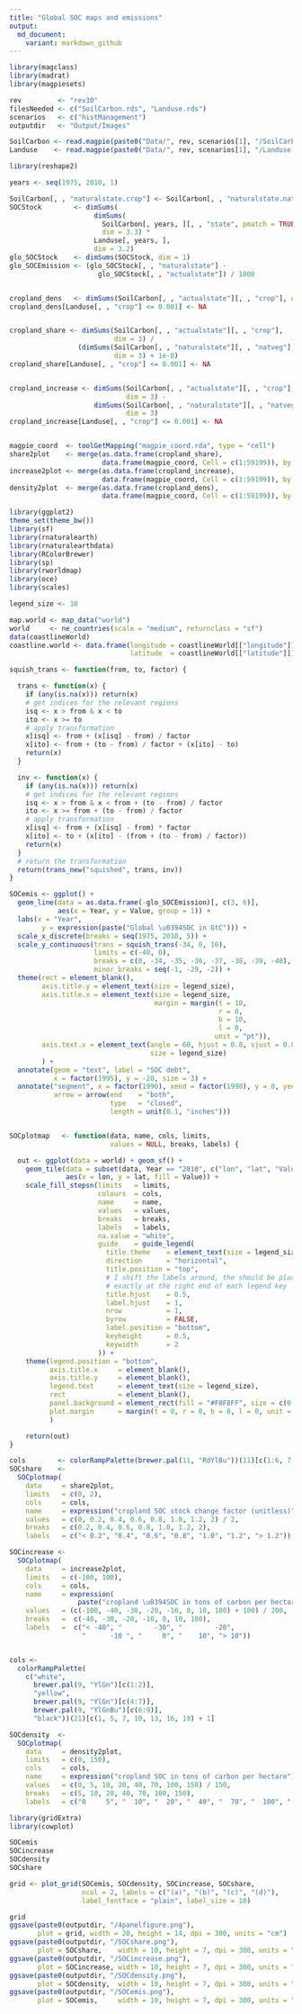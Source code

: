 ```yaml
---
title: "Global SOC maps and emissions"
output:
  md_document:
    variant: markdown_github
---
```


```r
library(magclass)
library(madrat)
library(magpiesets)

rev         <- "rev30"
filesNeeded <- c("SoilCarbon.rds", "Landuse.rds")
scenarios   <- c("histManagement")
outputdir   <- "Output/Images"

SoilCarbon <- read.magpie(paste0("Data/", rev, scenarios[1], "/SoilCarbon.rds"))
Landuse    <- read.magpie(paste0("Data/", rev, scenarios[1], "/Landuse.rds"))
```

```r

library(reshape2)

years <- seq(1975, 2010, 1)

SoilCarbon[, , "naturalstate.crop"] <- SoilCarbon[, , "naturalstate.natveg"]
SOCStock        <- dimSums(
                     dimSums(
                       SoilCarbon[, years, ][, , "state", pmatch = TRUE],
                       dim = 3.3) *
                     Landuse[, years, ],
                     dim = 3.2)
glo_SOCStock    <- dimSums(SOCStock, dim = 1)
glo_SOCEmission <- (glo_SOCStock[, , "naturalstate"] -
                      glo_SOCStock[, , "actualstate"]) / 1000


cropland_dens   <- dimSums(SoilCarbon[, , "actualstate"][, , "crop"], dim = 3)
cropland_dens[Landuse[, , "crop"] <= 0.001] <- NA


cropland_share <- dimSums(SoilCarbon[, , "actualstate"][, , "crop"],
                          dim = 3) /
                 (dimSums(SoilCarbon[, , "naturalstate"][, , "natveg"],
                          dim = 3) + 1e-8)
cropland_share[Landuse[, , "crop"] <= 0.001] <- NA


cropland_increase <- dimSums(SoilCarbon[, , "actualstate"][, , "crop"],
                             dim = 3) -
                     dimSums(SoilCarbon[, , "naturalstate"][, , "natveg"],
                             dim = 3)
cropland_increase[Landuse[, , "crop"] <= 0.001] <- NA


magpie_coord  <- toolGetMapping("magpie_coord.rda", type = "cell")
share2plot    <- merge(as.data.frame(cropland_share),
                       data.frame(magpie_coord, Cell = c(1:59199)), by = "Cell")
increase2plot <- merge(as.data.frame(cropland_increase),
                       data.frame(magpie_coord, Cell = c(1:59199)), by = "Cell")
density2plot  <- merge(as.data.frame(cropland_dens),
                       data.frame(magpie_coord, Cell = c(1:59199)), by = "Cell")
```



```r

library(ggplot2)
theme_set(theme_bw())
library(sf)
library(rnaturalearth)
library(rnaturalearthdata)
library(RColorBrewer)
library(sp)
library(rworldmap)
library(oce)
library(scales)

legend_size <- 10

map.world <- map_data("world")
world     <- ne_countries(scale = "medium", returnclass = "sf")
data(coastlineWorld)
coastline.world <- data.frame(longitude = coastlineWorld[["longitude"]],
                              latitude  = coastlineWorld[["latitude"]])

squish_trans <- function(from, to, factor) {

  trans <- function(x) {
    if (any(is.na(x))) return(x)
    # get indices for the relevant regions
    isq <- x > from & x < to
    ito <- x >= to
    # apply transformation
    x[isq] <- from + (x[isq] - from) / factor
    x[ito] <- from + (to - from) / factor + (x[ito] - to)
    return(x)
  }

  inv <- function(x) {
    if (any(is.na(x))) return(x)
    # get indices for the relevant regions
    isq <- x > from & x < from + (to - from) / factor
    ito <- x >= from + (to - from) / factor
    # apply transformation
    x[isq] <- from + (x[isq] - from) * factor
    x[ito] <- to + (x[ito] - (from + (to - from) / factor))
    return(x)
  }
  # return the transformation
  return(trans_new("squished", trans, inv))
}

SOCemis <- ggplot() +
  geom_line(data = as.data.frame(-glo_SOCEmission)[, c(3, 6)],
            aes(x = Year, y = Value, group = 1)) +
  labs(x = "Year",
        y = expression(paste("Global \u0394SOC in GtC"))) +
  scale_x_discrete(breaks = seq(1975, 2010, 5)) +
  scale_y_continuous(trans = squish_trans(-34, 0, 10),
                     limits = c(-40, 0),
                     breaks = c(0, -34, -35, -36, -37, -38, -39, -40),
                     minor_breaks = seq(-1, -29, -2)) +
  theme(rect = element_blank(),
        axis.title.y = element_text(size = legend_size),
        axis.title.x = element_text(size = legend_size,
                                    margin = margin(t = 10,
                                                    r = 0,
                                                    b = 10,
                                                    l = 0,
                                                   unit = "pt")),
        axis.text.x = element_text(angle = 60, hjust = 0.8, vjust = 0.8,
                                   size = legend_size)
        ) +
  annotate(geom = "text", label = "SOC debt",
           x = factor(1995), y = -20, size = 3) +
  annotate("segment", x = factor(1990), xend = factor(1990), y = 0, yend = -36,
           arrow = arrow(end    = "both",
                         type   = "closed",
                         length = unit(0.1, "inches")))


SOCplotmap   <- function(data, name, cols, limits,
                         values = NULL, breaks, labels) {

  out <- ggplot(data = world) + geom_sf() +
    geom_tile(data = subset(data, Year == "2010", c("lon", "lat", "Value")),
              aes(x = lon, y = lat, fill = Value)) +
    scale_fill_stepsn(limits   = limits,
                      colours  = cols,
                      name     = name,
                      values   = values,
                      breaks   = breaks,
                      labels   = labels,
                      na.value = "white",
                      guide    = guide_legend(
                        title.theme    = element_text(size = legend_size),
                        direction      = "horizontal",
                        title.position = "top",
                        # I shift the labels around, the should be placed
                        # exactly at the right end of each legend key
                        title.hjust    = 0.5,
                        label.hjust    = 1,
                        nrow           = 1,
                        byrow          = FALSE,
                        label.position = "bottom",
                        keyheight      = 0.5,
                        keywidth       = 2
                      )) +
    theme(legend.position = "bottom",
          axis.title.x     = element_blank(),
          axis.title.y     = element_blank(),
          legend.text      = element_text(size = legend_size),
          rect             = element_blank(),
          panel.background = element_rect(fill = "#F8F8FF", size = c(0.7, 0.7)),
          plot.margin      = margin(t = 0, r = 0, b = 0, l = 0, unit = "pt")
          )

    return(out)
}

cols        <- colorRampPalette(brewer.pal(11, "RdYlBu"))(11)[c(1:6, 7, 9, 11)]
SOCshare    <-
  SOCplotmap(
    data     = share2plot,
    limits   = c(0, 2),
    cols     = cols,
    name     = expression("cropland SOC stock change factor (unitless)"),
    values   = c(0, 0.2, 0.4, 0.6, 0.8, 1.0, 1.2, 2) / 2,
    breaks   = c(0.2, 0.4, 0.6, 0.8, 1.0, 1.2, 2),
    labels   = c("< 0.2", "0.4", "0.6", "0.8", "1.0", "1.2", "> 1.2"))

SOCincrease <-
  SOCplotmap(
    data     = increase2plot,
    limits   = c(-100, 100),
    cols     = cols,
    name     = expression(
                 paste("cropland \u0394SOC in tons of carbon per hectare")),
    values   = (c(-100, -40, -30, -20, -10, 0, 10, 100) + 100) / 200,
    breaks   =  c(-40, -30, -20, -10, 0, 10, 100),
    labels   =  c("< -40", "        -30", "        -20",
                  "      -10 ", "     0", "    10", "> 10"))


cols <-
  colorRampPalette(
    c("white",
      brewer.pal(9, "YlGn")[c(1:2)],
      "yellow",
      brewer.pal(9, "YlGn")[c(4:7)],
      brewer.pal(9, "YlGnBu")[c(6:9)],
      "black"))(21)[c(1, 5, 7, 10, 13, 16, 19) + 1]

SOCdensity  <-
  SOCplotmap(
    data     = density2plot,
    limits   = c(0, 150),
    cols     = cols,
    name     = expression("cropland SOC in tons of carbon per hectare"),
    values   = c(0, 5, 10, 20, 40, 70, 100, 150) / 150,
    breaks   = c(5, 10, 20, 40, 70, 100, 150),
    labels   = c("0     5", "  10", "  20", "  40", "  70", "  100", " >150"))

library(gridExtra)
library(cowplot)

SOCemis
SOCincrease
SOCdensity
SOCshare

grid <- plot_grid(SOCemis, SOCdensity, SOCincrease, SOCshare,
                  ncol = 2, labels = c("(a)", "(b)", "(c)", "(d)"),
                  label_fontface = "plain", label_size = 10)

grid
ggsave(paste0(outputdir, "/4panelfigure.png"),
       plot = grid, width = 20, height = 14, dpi = 300, units = "cm")
ggsave(paste0(outputdir, "/SOCshare.png"),
       plot = SOCshare,    width = 10, height = 7, dpi = 300, units = "cm")
ggsave(paste0(outputdir, "/SOCincrease.png"),
       plot = SOCincrease, width = 10, height = 7, dpi = 300, units = "cm")
ggsave(paste0(outputdir, "/SOCdensity.png"),
       plot = SOCdensity,  width = 10, height = 7, dpi = 300, units = "cm")
ggsave(paste0(outputdir, "/SOCemis.png"),
       plot = SOCemis,     width = 10, height = 7, dpi = 300, units = "cm")
```








